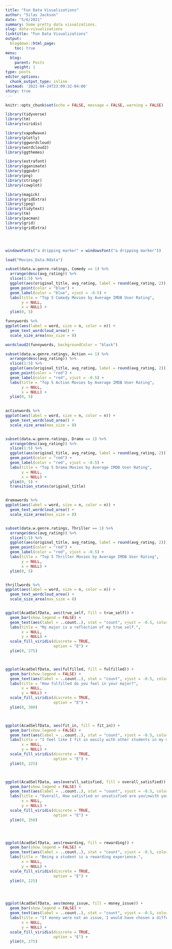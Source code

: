 ```yaml
---
title: "Fun Data Visualizations"
author: "Silas Jackson"
date: "5/6/2021"
summary: Some pretty data visualzations.
slug: data-visualizations
linktitle: "Fun Data Visualizations"
output:
  blogdown::html_page:
    toc: true
menu:
  blog:
    parent: Posts
    weight: 1
type: posts
editor_options: 
  chunk_output_type: inline
lastmod: '2021-04-24T23:09:32-04:00'
shiny: true
---
```

```r
knitr::opts_chunk$set(echo = FALSE, message = FALSE, warning = FALSE)
```


```r
library(tidyverse)
library(tm)  
library(viridis)

library(vapoRwave)
library(plotly)
library(ggwordcloud)
library(wordcloud2)
library(ggthemes)

library(extrafont)
library(gganimate)
library(ggpubr)
library(png)
library(stringr)
library(cowplot)

library(magick)
library(gridExtra)
library(jpeg)
library(tidytext)
library(tm)
library(pacman)
library(grid)
library(gridExtra)




windowsFonts("a dripping marker" = windowsFont("a dripping marker"))
```

```r

load("Movies_Data.Rdata")

```


```r
subset(data.w.genre.ratings, Comedy == 1) %>% 
  arrange(desc(avg_rating)) %>% 
  slice(1:5) %>% 
  ggplot(aes(original_title, avg_rating, label = round(avg_rating, 2))) +
  geom_point(color = "blue") +
  geom_label(color = "blue", vjust = -0.5) +
  labs(title = "Top 5 Comedy Movies by Average IMDB User Rating",
       y = NULL,
       x = NULL) +
  ylim(0, 5)

funnywords %>% 
ggplot(aes(label = word, size = n, color = n)) +
  geom_text_wordcloud_area() +
  scale_size_area(max_size = 8)

```


```r
wordcloud2(funnywords, backgroundColor = "black")  
```



```r
subset(data.w.genre.ratings, Action == 1) %>% 
  arrange(desc(avg_rating)) %>% 
  slice(1:5) %>% 
  ggplot(aes(original_title, avg_rating, label = round(avg_rating, 2))) +
  geom_point(color = "red") +
  geom_label(color = "red", vjust = -0.5) +
  labs(title = "Top 5 Action Movies by Average IMDB User Rating",
       y = NULL,
       x = NULL) +
  ylim(0, 5)

 
actionwords %>% 
ggplot(aes(label = word, size = n, color = n)) +
  geom_text_wordcloud_area() +
  scale_size_area(max_size = 8) 

```


```r

```



```r
subset(data.w.genre.ratings, Drama == 1) %>% 
  arrange(desc(avg_rating)) %>% 
  slice(1:5) %>% 
  ggplot(aes(original_title, avg_rating, label = round(avg_rating, 2))) +
  geom_point(color = "red") +
  geom_label(color = "red", vjust = -0.5) +
  labs(title = "Top 5 Drama Movies by Average IMDB User Rating",
       y = NULL,
       x = NULL) +
  ylim(0, 5) +
  transition_states(original_title)


dramawords %>% 
ggplot(aes(label = word, size = n, color = n)) +
  geom_text_wordcloud_area() +
  scale_size_area(max_size = 8)

```

```r

```


```r
subset(data.w.genre.ratings, Thriller == 1) %>% 
  arrange(desc(avg_rating)) %>% 
  slice(1:5) %>% 
  ggplot(aes(original_title, avg_rating, label = round(avg_rating, 2))) +
  geom_point(color = "red") +
  geom_label(color = "red", vjust = -0.5) +
  labs(title = "Top 5 Thriller Movies by Average IMDB User Rating",
       y = NULL,
       x = NULL) +
  ylim(0, 5)


thrillwords %>% 
ggplot(aes(label = word, size = n, color = n)) +
  geom_text_wordcloud_area() +
  scale_size_area(max_size = 8)


```

```r

```







```r
ggplot(AcadSelfData, aes(true_self, fill = true_self)) +
  geom_bar(show.legend = FALSE) +
  geom_text(aes(label = ..count..), stat = "count", vjust = -0.5, color = gtx) +
  labs(title = "My major is a reflection of my true self.",
       x = NULL,
       y = NULL) +
  scale_fill_viridis(discrete = TRUE,
                     option = "E") +
  ylim(0, 275)



ggplot(AcadSelfData, aes(fulfilled, fill = fulfilled)) +
  geom_bar(show.legend = FALSE) +
  geom_text(aes(label = ..count..), stat = "count", vjust = -0.5, color = gtx) +
  labs(title = "How fulfilled do you feel in your major?",
       x = NULL,
       y = NULL) +
  scale_fill_viridis(discrete = TRUE,
                     option = "E") +
  ylim(0, 300)



ggplot(AcadSelfData, aes(fit_in, fill = fit_in)) +
  geom_bar(show.legend = FALSE) +
  geom_text(aes(label = ..count..), stat = "count", vjust = -0.5, color = gtx) +
  labs(title = "I feel like I fit in easily with other students in my major.",
       x = NULL,
       y = NULL) +
  scale_fill_viridis(discrete = TRUE,
                     option = "E") +
  ylim(0, 225)



ggplot(AcadSelfData, aes(overall_satisfied, fill = overall_satisfied)) +
  geom_bar(show.legend = FALSE) +
  geom_text(aes(label = ..count..), stat = "count", vjust = -0.5, color = gtx) +
  labs(title = "Overall, How satisfied or unsatisfied are you\nwith your college academic experience?",
       x = NULL,
       y = NULL) +
  scale_fill_viridis(discrete = TRUE,
                     option = "E") +
  ylim(0, 350)




ggplot(AcadSelfData, aes(rewarding, fill = rewarding)) +
  geom_bar(show.legend = FALSE) +
  geom_text(aes(label = ..count..), stat = "count", vjust = -0.5, color = gtx) +
  labs(title = "Being a student is a rewarding experience.",
       x = NULL,
       y = NULL) +
  scale_fill_viridis(discrete = TRUE,
                     option = "E") +
  ylim(0, 225)




ggplot(AcadSelfData, aes(money_issue, fill = money_issue)) +
  geom_bar(show.legend = FALSE) +
  geom_text(aes(label = ..count..), stat = "count", vjust = -0.5, color = gtx) +
  labs(title = "If money were not an issue, I would have chosen a different major.",
       x = NULL,
       y = NULL) +
  scale_fill_viridis(discrete = TRUE,
                     option = "E") +
  ylim(0, 275)




```
